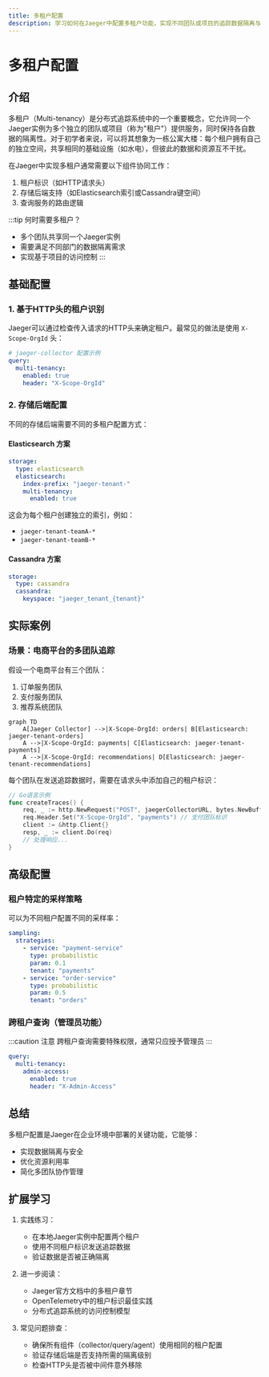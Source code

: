 ```yaml
---
title: 多租户配置
description: 学习如何在Jaeger中配置多租户功能，实现不同团队或项目的追踪数据隔离与管理。
---
```


# 多租户配置

## 介绍

多租户（Multi-tenancy）是分布式追踪系统中的一个重要概念，它允许同一个Jaeger实例为多个独立的团队或项目（称为"租户"）提供服务，同时保持各自数据的隔离性。对于初学者来说，可以将其想象为一栋公寓大楼：每个租户拥有自己的独立空间，共享相同的基础设施（如水电），但彼此的数据和资源互不干扰。

在Jaeger中实现多租户通常需要以下组件协同工作：
1. 租户标识（如HTTP请求头）
2. 存储后端支持（如Elasticsearch索引或Cassandra键空间）
3. 查询服务的路由逻辑

:::tip 何时需要多租户？
- 多个团队共享同一个Jaeger实例
- 需要满足不同部门的数据隔离需求
- 实现基于项目的访问控制
:::

## 基础配置

### 1. 基于HTTP头的租户识别

Jaeger可以通过检查传入请求的HTTP头来确定租户。最常见的做法是使用 `X-Scope-OrgId` 头：

```yaml
# jaeger-collector 配置示例
query:
  multi-tenancy:
    enabled: true
    header: "X-Scope-OrgId"
```

### 2. 存储后端配置

不同的存储后端需要不同的多租户配置方式：

#### Elasticsearch 方案

```yaml
storage:
  type: elasticsearch
  elasticsearch:
    index-prefix: "jaeger-tenant-"
    multi-tenancy:
      enabled: true
```

这会为每个租户创建独立的索引，例如：
- `jaeger-tenant-teamA-*`
- `jaeger-tenant-teamB-*`

#### Cassandra 方案

```yaml
storage:
  type: cassandra
  cassandra:
    keyspace: "jaeger_tenant_{tenant}"
```

## 实际案例

### 场景：电商平台的多团队追踪

假设一个电商平台有三个团队：
1. 订单服务团队
2. 支付服务团队
3. 推荐系统团队

```mermaid
graph TD
    A[Jaeger Collector] -->|X-Scope-OrgId: orders| B[Elasticsearch: jaeger-tenant-orders]
    A -->|X-Scope-OrgId: payments| C[Elasticsearch: jaeger-tenant-payments]
    A -->|X-Scope-OrgId: recommendations| D[Elasticsearch: jaeger-tenant-recommendations]
```

每个团队在发送追踪数据时，需要在请求头中添加自己的租户标识：

```go
// Go语言示例
func createTraces() {
    req, _ := http.NewRequest("POST", jaegerCollectorURL, bytes.NewBuffer(traceData))
    req.Header.Set("X-Scope-OrgId", "payments") // 支付团队标识
    client := &http.Client{}
    resp, _ := client.Do(req)
    // 处理响应...
}
```

## 高级配置

### 租户特定的采样策略

可以为不同租户配置不同的采样率：

```yaml
sampling:
  strategies:
    - service: "payment-service"
      type: probabilistic
      param: 0.1
      tenant: "payments"
    - service: "order-service"
      type: probabilistic
      param: 0.5
      tenant: "orders"
```

### 跨租户查询（管理员功能）

:::caution 注意
跨租户查询需要特殊权限，通常只应授予管理员
:::

```yaml
query:
  multi-tenancy:
    admin-access:
      enabled: true
      header: "X-Admin-Access"
```

## 总结

多租户配置是Jaeger在企业环境中部署的关键功能，它能够：
- 实现数据隔离与安全
- 优化资源利用率
- 简化多团队协作管理

## 扩展学习

1. 实践练习：
   - 在本地Jaeger实例中配置两个租户
   - 使用不同租户标识发送追踪数据
   - 验证数据是否被正确隔离

2. 进一步阅读：
   - Jaeger官方文档中的多租户章节
   - OpenTelemetry中的租户标识最佳实践
   - 分布式追踪系统的访问控制模型

3. 常见问题排查：
   - 确保所有组件（collector/query/agent）使用相同的租户配置
   - 验证存储后端是否支持所需的隔离级别
   - 检查HTTP头是否被中间件意外移除